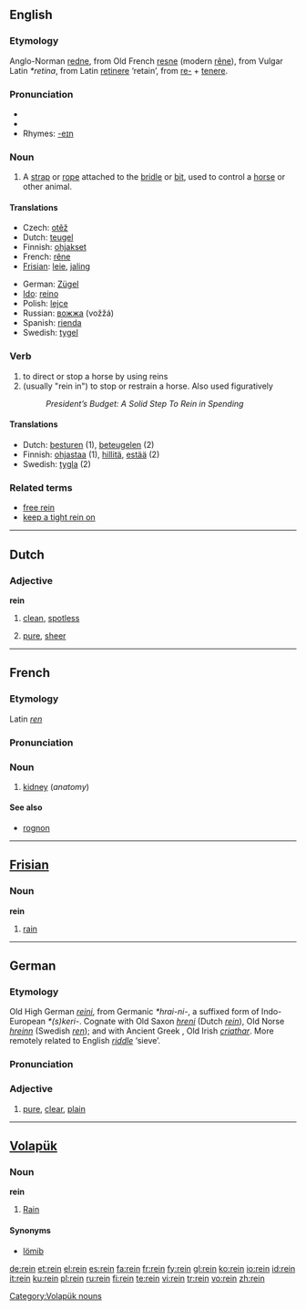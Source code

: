 {{see|Rein}}
==English==

===Etymology===
Anglo-Norman [[redne]], from Old French [[resne]] (modern [[rêne]]), from Vulgar Latin ''*retina'', from Latin [[retinere]] ‘retain’, from [[re-#Latin|re-]] + [[tenere]].

===Pronunciation===
*{{IPA|/reɪn/}}
*{{audio|en-us-rein.ogg|Audio (US)}}
*Rhymes: [[Rhymes:English:-eɪn|-eɪn]]

===Noun===
{{en-noun}}

# A [[strap]] or [[rope]] attached to the [[bridle]] or [[bit]], used to control a [[horse]] or other animal.

====Translations====
{{trans-top|strap or rope used to control an animal}}
*Czech: [[otěž]] {{f}}
*Dutch: [[teugel]] {{m}}
*Finnish: [[ohjakset]] {{p}}
*French: [[rêne]] {{f}}
*[[Frisian]]: [[leie]], [[jaling]]
{{trans-mid}}
*German: [[Zügel]] {{m}}
*[[Ido]]: [[reino]]
*Polish: [[lejce]] {{pl}}
*Russian: [[вожжа]] (vožžá) {{f}}
*Spanish: [[rienda]] {{f}}
*Swedish: [[tygel]] {{c}}
{{trans-bottom}}

===Verb===
{{en-verb}}

# to direct or stop a horse by using reins
# (usually "rein in") to stop or restrain a horse. Also used figuratively
#: ''President’s Budget: A Solid Step To Rein in Spending''

====Translations====
*Dutch: [[besturen]] (1), [[beteugelen]] (2)
*Finnish: [[ohjastaa]] (1), [[hillitä]], [[estää]] (2)
*Swedish: [[tygla]] (2)

===Related terms===
*[[free rein]]
*[[keep a tight rein on]]

----

==Dutch==

===Adjective===
'''rein'''

# {{formal|lang=nl}} [[clean]], [[spotless]]
# [[pure]], [[sheer]]

----

==French==

===Etymology===
Latin ''[[ren]]''

===Pronunciation===
{{IPA|/ʀɛ̃/}}

===Noun===
{{fr-noun-reg|m}}

# [[kidney]] (''anatomy'')

====See also====
*[[rognon]]

----

==[[Frisian]]==

===Noun===
'''rein'''

# [[rain]]

----

==German==
===Etymology===
Old High German ''[[reini]]'', from Germanic ''*hrai-ni-'', a suffixed form of Indo-European ''*(s)keri-''.  Cognate with Old Saxon ''[[hreni]]'' (Dutch ''[[#Dutch|rein]]''), Old Norse ''[[hreinn]]'' (Swedish ''[[ren]]''); and with Ancient Greek '''{{polytonic|[[χρίνειν]]}}''', Old Irish ''[[criathar]]''.  More remotely related to English ''[[riddle]]'' ‘sieve’.

===Pronunciation===
{{IPA|/ʀaɪn/}}

===Adjective===
{{de-adj|reiner|reinsten}}

# [[pure]], [[clear]], [[plain]]

----

==[[Volapük]]==
{{vo-noun|rein}}

===Noun===
'''rein'''

# [[rain|Rain]]

====Synonyms====
*[[lömib]]

[[Category:Volapük nouns]]

[[de:rein]]
[[et:rein]]
[[el:rein]]
[[es:rein]]
[[fa:rein]]
[[fr:rein]]
[[fy:rein]]
[[gl:rein]]
[[ko:rein]]
[[io:rein]]
[[id:rein]]
[[it:rein]]
[[ku:rein]]
[[pl:rein]]
[[ru:rein]]
[[fi:rein]]
[[te:rein]]
[[vi:rein]]
[[tr:rein]]
[[vo:rein]]
[[zh:rein]]